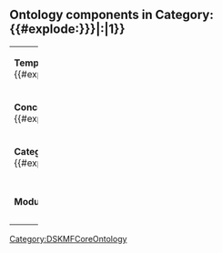 == Ontology components in '''Category:{{#explode:{{{ContentReferenceCategory|{{{1}}}}}}|:|1}}''' ==

{|class=wikitable width=100%
|width=50%|'''Templates'''
{{#categorytree:{{#explode:{{{ContentReferenceCategory|{{{1}}}}}}|:|1}}|hideroot=on|mode=pages|namespaces="Template"}}
|'''Properties'''
{{#categorytree:{{#explode:{{{ContentReferenceCategory|{{{1}}}}}}|:|1}}|hideroot=on|mode=pages|namespaces="Property"}}
|-
|'''Concepts'''
{{#categorytree:{{#explode:{{{ContentReferenceCategory|{{{1}}}}}}|:|1}}|hideroot=on|mode=pages|namespaces="Concept"}}
|'''Forms'''
{{#categorytree:{{#explode:{{{ContentReferenceCategory|{{{1}}}}}}|:|1}}|hideroot=on|mode=pages|namespaces="Form"}}
|-
|'''Categories'''
{{#categorytree:{{#explode:{{{ContentReferenceCategory|{{{1}}}}}}|:|1}}|hideroot=on|mode=categories|namespaces="Category"|depth=0}}
|'''Main'''
{{#categorytree:{{#explode:{{{ContentReferenceCategory|{{{1}}}}}}|:|1}}|hideroot=on|mode=pages|namespaces="Main"}}
|-
|'''Modules'''
|'''MediaWiki'''
{{#categorytree:{{#explode:{{{ContentReferenceCategory|{{{1}}}}}}|:|1}}|hideroot=on|mode=pages|namespaces="MediaWiki"}}
|}
<noinclude>[[Category:DSKMFCoreOntology]]</noinclude>
